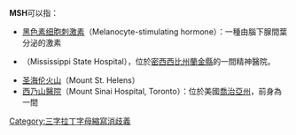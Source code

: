 '''MSH'''可以指：
* [[黑色素细胞刺激素|黑色素细胞刺激素]]（Melanocyte-stimulating hormone）：一種由腦下腺間葉分泌的激素
* {{tsl|en|Mississippi State Hospital|密西西比州立醫院}}（Mississippi State Hospital），位於[[密西西比州|密西西比州]][[蘭金縣_(密西西比州)|蘭金縣]]的一間精神醫院。
* [[圣海伦火山|圣海伦火山]]（Mount St. Helens）
* [[西乃山醫院|西乃山醫院]]（Mount Sinai Hospital, Toronto）：位於美國[[喬治亞州|喬治亞州]]，前身為一間{{tsl|en|charter school|特許學校}}

{{disambig}}

[[Category:三字拉丁字母縮寫消歧義|Category:三字拉丁字母縮寫消歧義]]